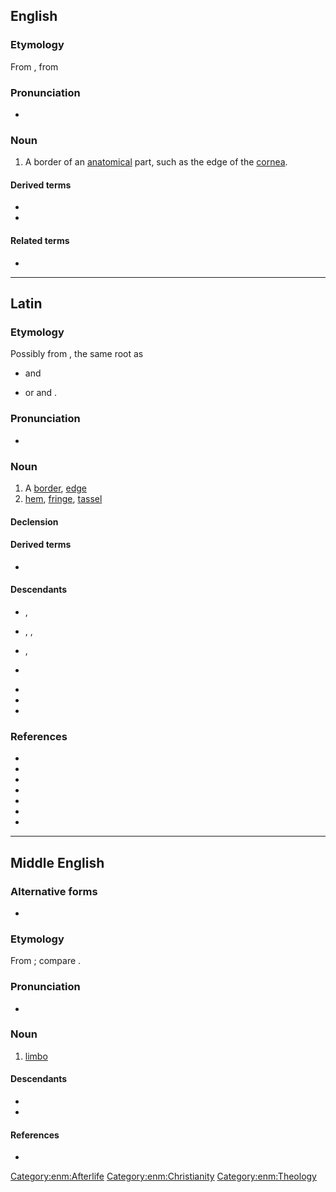 ==English==

===Etymology===
From {{inh|en|enm|limbus}}, from {{etyl|la|en}} {{m|la|limbus||edge, border}}

===Pronunciation===
* {{rhymes|en|ɪmbəs}}

===Noun===
{{en-noun|+|limbi}}

# {{lb|en|medicine|biology}} A border of an [[anatomical]] part, such as the edge of the [[cornea]].

====Derived terms====
* {{l|en|limbal}}
* {{l|en|limbal ring}}

====Related terms====
* {{l|en|limbate}}

----

==Latin==

===Etymology===
Possibly from {{m|ine-pro|*(s)lembʰ-|t=to hang loosely, hang limply}}, the same {{der|la|ine-pro|-}} root as
* {{cog|sa|लम्बते|t=hangs down}} and {{cog|en|limp}}
* or {{cog|lt|linta|t=ribbon}} and {{cog|non|linnr|t=whether}}.

===Pronunciation===
* {{la-IPA|limbus}}

===Noun===
{{la-noun|limbus<2>}}

# A [[border]], [[edge]]
# [[hem]], [[fringe]], [[tassel]]

====Declension====
{{la-ndecl|limbus<2>}}

====Derived terms====
* {{l|la|limbātus}}

====Descendants====
{{des-top}}
* {{desc|ca|llimbs}}, {{l|ca|limbe}}
* {{desc|en|limbus}}, {{l|en|limbo}}, {{l|en|limbic}}
* {{desc|fr|limbe}}, {{l|fr|limbique}}
* {{desc|de|Limbus}}
{{des-mid}}
* {{desc|pt|limbo}}
* {{desc|ru|лимб}}
* {{desc|es|limbo}}
{{des-bottom}}

===References===
* {{R:L&S}}
* {{R:Elementary Lewis}}
* {{R:du Cange}}
* {{R:Gaffiot}}
* {{R:Peck}}
* {{R:NLW}}
* {{R:Smith's Antiquities}}

----

==Middle English==

===Alternative forms===
* {{alter|enm|lymbus|Limbus}}

===Etymology===
From {{bor|enm|la|limbus}}; compare {{m|enm|lymbo}}.

===Pronunciation===
* {{IPA|enm|/ˈlimbus/}}

===Noun===
{{head|enm|noun}}

# {{tlb|enm|Late ME|rare}} [[limbo]] {{gloss|waiting place for souls}}
#: {{syn|enm|lymbo}}

====Descendants====
* {{desc|en|limbus}}
* {{desc|sco|lymbus|q=obsolete}}

====References====
* {{R:MED Online|entry=limbus|pos=n|id=MED25606}}

[[Category:enm:Afterlife]]
[[Category:enm:Christianity]]
[[Category:enm:Theology]]